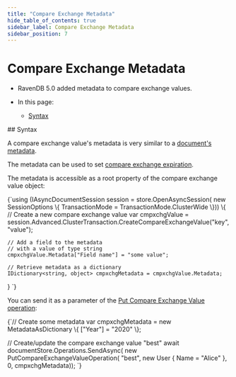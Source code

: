 ---
title: "Compare Exchange Metadata"
hide_table_of_contents: true
sidebar_label: Compare Exchange Metadata
sidebar_position: 7
---




# Compare Exchange Metadata
<LanguageSwitcher supportedLanguages={supportedLanguages} />
<LanguageContent language="csharp">

<Admonition type="note" title="Note">

* RavenDB 5.0 added metadata to compare exchange values.  

* In this page:  
  * [Syntax](../../../client-api/operations/compare-exchange/compare-exchange-metadata.mdx#syntax)

</Admonition>
## Syntax

A compare exchange value's metadata is very similar to a 
[document's metadata](../../../client-api/session/how-to/get-and-modify-entity-metadata.mdx).  

The metadata can be used to set [compare exchange expiration](../../../client-api/operations/compare-exchange/compare-exchange-expiration.mdx).  

The metadata is accessible as a root property of the compare exchange value object:  

<TabItem value="metadata_0" label="metadata_0">
<CodeBlock language="csharp">
{`using (IAsyncDocumentSession session = store.OpenAsyncSession(
                                       new SessionOptions \{ 
                                           TransactionMode = TransactionMode.ClusterWide 
                                       \}))
\{
    // Create a new compare exchange value
    var cmpxchgValue = session.Advanced.ClusterTransaction.CreateCompareExchangeValue("key", "value");

    // Add a field to the metadata
    // with a value of type string
    cmpxchgValue.Metadata["Field name"] = "some value";

    // Retrieve metadata as a dictionary
    IDictionary<string, object> cmpxchgMetadata = cmpxchgValue.Metadata;
\}
`}
</CodeBlock>
</TabItem>

You can send it as a parameter of the 
[Put Compare Exchange Value operation](../../../client-api/operations/compare-exchange/put-compare-exchange-value.mdx):  

<TabItem value="metadata_1" label="metadata_1">
<CodeBlock language="csharp">
{`// Create some metadata
var cmpxchgMetadata = new MetadataAsDictionary \{
                          ["Year"] = "2020" 
                      \};

// Create/update the compare exchange value "best"
await documentStore.Operations.SendAsync(
    new PutCompareExchangeValueOperation<User>(
        "best", 
        new User \{ Name = "Alice" \}, 
        0, 
        cmpxchgMetadata));
`}
</CodeBlock>
</TabItem>





</LanguageContent>

<!---
### Client API
- [Session: How to Get and Modify Entity Metadata](../../../client-api/session/how-to/get-and-modify-entity-metadata)
- [Compare Exchange: Overview](../../../client-api/operations/compare-exchange/overview)
- [Compare Exchange Expiration](../../../client-api/operations/compare-exchange/compare-exchange-expiration)

### Server
- [Document Expiration](../../../server/extensions/expiration)


-->